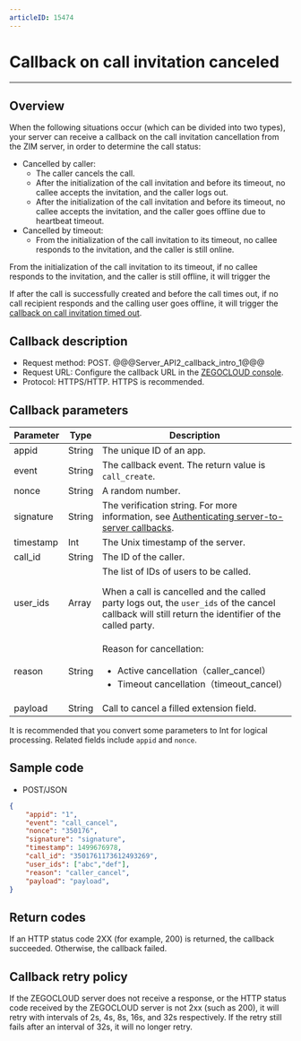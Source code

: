 ```yaml
---
articleID: 15474
---
```


# Callback on call invitation canceled
- - -

## Overview

When the following situations occur (which can be divided into two types), your server can receive a callback on the call invitation cancellation from the ZIM server, in order to determine the call status:
- Cancelled by caller:
    - The caller cancels the call.
    - After the initialization of the call invitation and before its timeout, no callee accepts the invitation, and the caller logs out.
    - After the initialization of the call invitation and before its timeout, no callee accepts the invitation, and the caller goes offline due to heartbeat timeout.
-  Cancelled by timeout:
    - From the initialization of the call invitation to its timeout, no callee responds to the invitation, and the caller is still online.  

<Note title="Note">

From the initialization of the call invitation to its timeout, if no callee responds to the invitation, and the caller is still offline, it will trigger the   

If after the call is successfully created and before the call times out, if no call recipient responds and the calling user goes offline, it will trigger the [callback on call invitation timed out](./Call%20invitation%20timed%20out.mdx).
</Note>

## Callback description

- Request method: POST.
@@@Server_API2_callback_intro_1@@@
- Request URL: Configure the callback URL in the [ZEGOCLOUD console](https://console.zegocloud.com/account/login).
- Protocol: HTTPS/HTTP. HTTPS is recommended.
## Callback parameters

| Parameter | Type | Description |
| -- | -- | -- |
| appid | String | The unique ID of an app. |
| event | String | The callback event. The return value is `call_create`. |
| nonce | String | A random number. |
| signature | String | The verification string. For more information, see [Authenticating server-to-server callbacks](./Authenticating%20server-to-server%20callbacks.mdx). |	
| timestamp | Int | The Unix timestamp of the server. |
| call_id | String | The ID of the caller. |	
| user_ids | Array | 	The list of IDs of users to be called.<Note title="Note"><p>When a call is cancelled and the called party logs out, the `user_ids` of the cancel callback will still return the identifier of the called party.</p></Note> |
| reason | String | Reason for cancellation:<ul><li>Active cancellation（caller_cancel）</li><li>Timeout cancellation（timeout_cancel）</li></ul> |
| payload | String | Call to cancel a filled extension field. |	

<Note title="Note">

It is recommended that you convert some parameters to Int for logical processing. Related fields include `appid` and `nonce`.
</Note>



## Sample code
- POST/JSON

```json
{
    "appid": "1",
    "event": "call_cancel",
    "nonce": "350176",
    "signature": "signature",
    "timestamp": 1499676978,
    "call_id": "3501761173612493269",
    "user_ids": ["abc","def"],
    "reason": "caller_cancel",
    "payload": "payload",
}
```

## Return codes
If an HTTP status code 2XX (for example, 200) is returned, the callback succeeded. Otherwise, the callback failed.

## Callback retry policy


If the ZEGOCLOUD server does not receive a response, or the HTTP status code received by the ZEGOCLOUD server is not 2xx (such as 200), it will retry with intervals of 2s, 4s, 8s, 16s, and 32s respectively. If the retry still fails after an interval of 32s, it will no longer retry.

